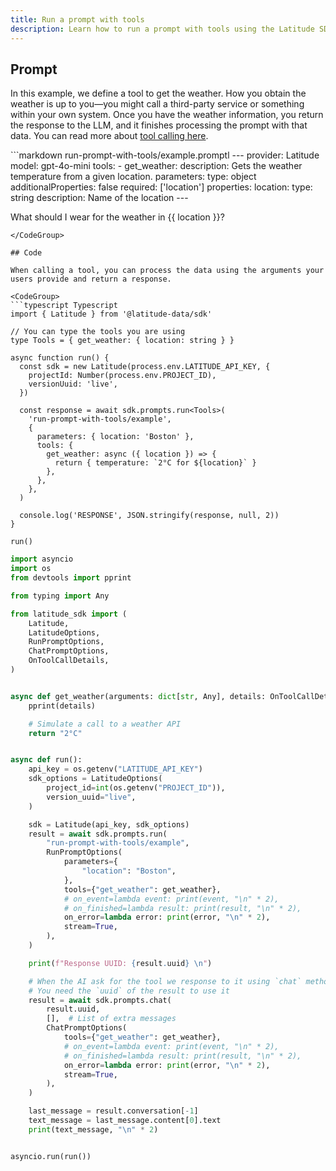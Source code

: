 ```yaml
---
title: Run a prompt with tools
description: Learn how to run a prompt with tools using the Latitude SDK
---
```


## Prompt

In this example, we define a tool to get the weather. How you obtain the weather is up to you—you might call a third-party service or something within your own system. Once you have the weather information, you return the response to the LLM, and it finishes processing the prompt with that data. You can read more about [tool calling here](/guides/prompt-manager/tools).

<CodeGroup>
```markdown run-prompt-with-tools/example.promptl
---
provider: Latitude
model: gpt-4o-mini
tools:
  - get_weather:
      description: Gets the weather temperature from a given location.
      parameters:
        type: object
        additionalProperties: false
        required: ['location']
        properties:
          location:
            type: string
            description: Name of the location
---

What should I wear for the weather in {{ location }}?
```
</CodeGroup>

## Code

When calling a tool, you can process the data using the arguments your users provide and return a response.

<CodeGroup>
```typescript Typescript
import { Latitude } from '@latitude-data/sdk'

// You can type the tools you are using
type Tools = { get_weather: { location: string } }

async function run() {
  const sdk = new Latitude(process.env.LATITUDE_API_KEY, {
    projectId: Number(process.env.PROJECT_ID),
    versionUuid: 'live',
  })

  const response = await sdk.prompts.run<Tools>(
    'run-prompt-with-tools/example',
    {
      parameters: { location: 'Boston' },
      tools: {
        get_weather: async ({ location }) => {
          return { temperature: `2°C for ${location}` }
        },
      },
    },
  )

  console.log('RESPONSE', JSON.stringify(response, null, 2))
}

run()
```
```python Python
import asyncio
import os
from devtools import pprint

from typing import Any

from latitude_sdk import (
    Latitude,
    LatitudeOptions,
    RunPromptOptions,
    ChatPromptOptions,
    OnToolCallDetails,
)


async def get_weather(arguments: dict[str, Any], details: OnToolCallDetails) -> str:
    pprint(details)

    # Simulate a call to a weather API
    return "2°C"


async def run():
    api_key = os.getenv("LATITUDE_API_KEY")
    sdk_options = LatitudeOptions(
        project_id=int(os.getenv("PROJECT_ID")),
        version_uuid="live",
    )

    sdk = Latitude(api_key, sdk_options)
    result = await sdk.prompts.run(
        "run-prompt-with-tools/example",
        RunPromptOptions(
            parameters={
                "location": "Boston",
            },
            tools={"get_weather": get_weather},
            # on_event=lambda event: print(event, "\n" * 2),
            # on_finished=lambda result: print(result, "\n" * 2),
            on_error=lambda error: print(error, "\n" * 2),
            stream=True,
        ),
    )

    print(f"Response UUID: {result.uuid} \n")

    # When the AI ask for the tool we response to it using `chat` method from the sdk
    # You need the `uuid` of the result to use it
    result = await sdk.prompts.chat(
        result.uuid,
        [],  # List of extra messages
        ChatPromptOptions(
            tools={"get_weather": get_weather},
            # on_event=lambda event: print(event, "\n" * 2),
            # on_finished=lambda result: print(result, "\n" * 2),
            on_error=lambda error: print(error, "\n" * 2),
            stream=True,
        ),
    )

    last_message = result.conversation[-1]
    text_message = last_message.content[0].text
    print(text_message, "\n" * 2)


asyncio.run(run())
```
</CodeGroup>
